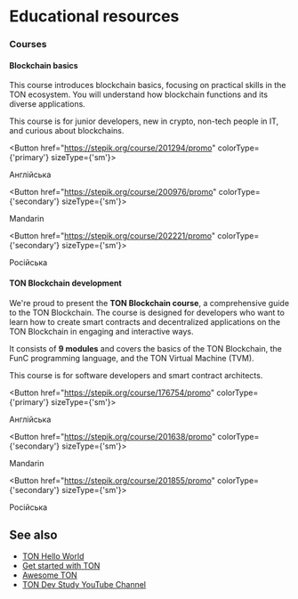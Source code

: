 

# Educational resources

### Courses

#### Blockchain basics

This course introduces blockchain basics, focusing on practical skills in the TON ecosystem. You will understand how blockchain functions and its diverse applications.

This course is for junior developers, new in crypto, non-tech people in IT, and curious about blockchains.

<Button href="https://stepik.org/course/201294/promo" 
        colorType={'primary'} sizeType={'sm'}>

Англійська

</Button>

<Button href="https://stepik.org/course/200976/promo" 
        colorType={'secondary'} sizeType={'sm'}>

Mandarin

</Button>

<Button href="https://stepik.org/course/202221/promo" 
        colorType={'secondary'} sizeType={'sm'}>

Російська

</Button>

#### TON Blockchain development

We're proud to present the **TON Blockchain course**, a comprehensive guide to the TON Blockchain. The course is designed for developers who want to learn how to create smart contracts and decentralized applications on the TON Blockchain in engaging and interactive ways.

It consists of **9 modules** and covers the basics of the TON Blockchain, the FunC programming language, and the TON Virtual Machine (TVM).

This course is for software developers and  smart contract architects.

<Button href="https://stepik.org/course/176754/promo" 
        colorType={'primary'} sizeType={'sm'}>

Англійська

</Button>

<Button href="https://stepik.org/course/201638/promo" 
        colorType={'secondary'} sizeType={'sm'}>

Mandarin

</Button>

<Button href="https://stepik.org/course/201855/promo" 
        colorType={'secondary'} sizeType={'sm'}>

Російська

</Button>

## See also

- [TON Hello World](https://helloworld.tonstudio.io/01-wallet/)
- [Get started with TON](/v3/guidelines/get-started-with-ton/)
- [Awesome TON](https://github.com/ton-community/awesome-ton)
- [TON Dev Study YouTube Channel](https://www.youtube.com/@TONDevStudy)

<Feedback />
